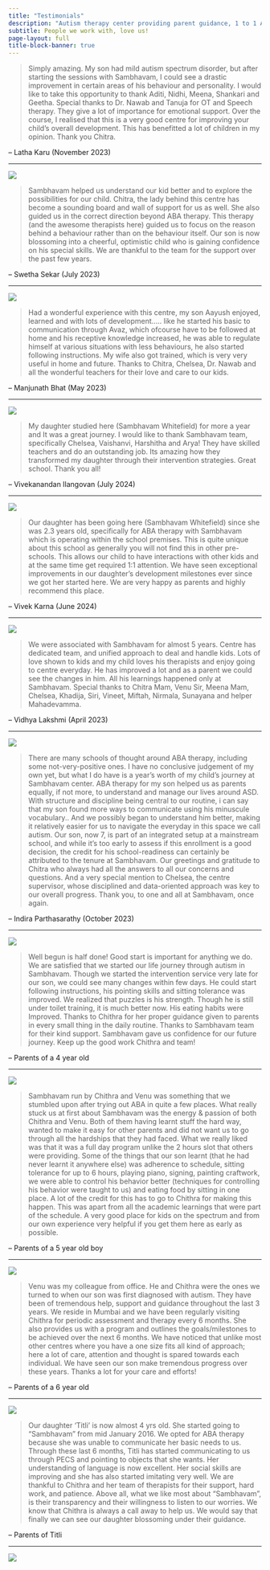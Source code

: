 ```yaml
---
title: "Testimonials"
description: "Autism therapy center providing parent guidance, 1 to 1 ABA therapy, speech and occupational therapy. Integrated school, school readiness programs, social skills, reemdial classes, life skills. Locations: BTM Layout and Brookfields, Whitefield, Bangalore. Experienced team, family focused approach."
subtitle: People we work with, love us!
page-layout: full
title-block-banner: true
---
```


::: {.testimonial}

> Simply amazing. My son had mild autism spectrum disorder, but after starting the sessions with Sambhavam, I could see a drastic improvement in certain areas of his behaviour and personality. I would like to take this opportunity to thank Aditi, Nidhi, Meena, Shankari and Geetha. Special thanks to Dr. Nawab and Tanuja for OT and Speech therapy. They give a lot of importance for emotional support. Over the course, I realised that this is a very good centre for improving your child's overall development. This has benefitted a lot of children in my opinion. Thank you Chitra. 

-- Latha Karu (November 2023)

:::

```{=html}
<div class="butter-line">
    <hr>
    <div><img src="/images/butterfly-small.png"></div>
</div>
```

::: {.testimonial}

 > Sambhavam helped us understand our kid better and to explore the possibilities for our child. Chitra, the lady behind this centre has become a sounding board and wall of support for us as well. She also guided us in the correct direction beyond ABA therapy. This therapy (and the awesome therapists here) guided us to focus on the reason behind a behaviour rather than on the behaviour itself. Our son is now blossoming into a cheerful, optimistic child who is gaining confidence on his special skills. We are thankful to the team for the support over the past few years.

-- Swetha Sekar (July 2023)

:::

```{=html}
<div class="butter-line">
    <hr>
    <div><img src="/images/butterfly-small.png"></div>
</div>
```
::: {.testimonial}

> Had a wonderful experience with this centre, my son Aayush enjoyed, learned and with lots of development..... like he started his basic to communication through Avaz, which ofcourse have to be followed at home and his receptive knowledge increased, he was able to regulate himself at various situations with less behaviours, he also started following instructions. My wife also got trained, which is very very useful in home and future. Thanks to Chitra, Chelsea, Dr. Nawab and all the wonderful teachers for their love and care to our kids.

 -- Manjunath Bhat (May 2023)
:::

```{=html}
<div class="butter-line">
    <hr>
    <div><img src="/images/butterfly-small.png"></div>
</div>
```

::: {.testimonial}

> My daughter studied here (Sambhavam Whitefield) for more a year and It was a great journey. I would like to thank  Sambhavam team, specifically Chelsea, Vaishanvi, Harshitha and Arya! They have skilled teachers and do an outstanding job. Its amazing how they transformed my daughter through their intervention strategies. Great school. Thank you all!

-- Vivekanandan Ilangovan (July 2024)
:::

```{=html}
<div class="butter-line">
    <hr>
    <div><img src="/images/butterfly-small.png"></div>
</div>
```
::: {.testimonial}

> Our daughter has been going here (Sambhavam Whitefield) since she was 2.3 years old, specifically for ABA therapy with Sambhavam which is operating within the school premises. This is quite unique about this school as generally you will not find this in other pre-schools. This allows our child to have interactions with other kids and at the same time get required 1:1 attention. We have seen exceptional improvements in our daughter's development  milestones ever since we got her started here. We are very happy as parents and highly recommend this place.

-- Vivek Karna (June 2024)
:::

```{=html}
<div class="butter-line">
    <hr>
    <div><img src="/images/butterfly-small.png"></div>
</div>
```


::: {.testimonial}

> We were associated with Sambhavam for almost 5 years. Centre has dedicated team, and unified approach to deal and handle kids. Lots of love shown to kids and my child loves his therapists and enjoy going to centre everyday. He has improved a lot and as a parent we could see the changes in him. All his learnings happened only at Sambhavam. Special thanks to Chitra Mam, Venu Sir, Meena Mam, Chelsea, Khadija, Siri, Vineet, Miftah, Nirmala, Sunayana and helper Mahadevamma.

-- Vidhya Lakshmi (April 2023)
:::

```{=html}
<div class="butter-line">
    <hr>
    <div><img src="/images/butterfly-small.png"></div>
</div>
```
::: {.testimonial}

> There are many schools of thought around ABA therapy, including some not-very-positive ones. I have no conclusive judgement of my own yet, but what I do have is a year’s worth of my child’s journey at Sambhavam center. ABA therapy for my son helped us as parents equally, if not more, to understand and manage our lives around ASD. With structure and discipline being central to our routine, i can say that my son found more ways to communicate using his minuscule vocabulary.. And we possibly began to understand him better, making it relatively easier for us to navigate the everyday in this space we call autism.
Our son, now 7, is part of an integrated setup at a mainstream school, and while it’s too early to assess if this enrollment is a good decision, the credit for his school-readiness can certainly be attributed to the tenure at Sambhavam. Our greetings and gratitude to Chitra who always had all the answers to all our concerns and questions. And a very special mention to Chelsea, the centre supervisor, whose disciplined and data-oriented approach was key to our overall progress. Thank you, to one and all at Sambhavam, once again.

-- Indira Parthasarathy (October 2023)
:::

```{=html}
<div class="butter-line">
    <hr>
    <div><img src="/images/butterfly-small.png"></div>
</div>
```

::: {.testimonial}

>  Well begun is half done! Good start is important for anything we do. We are satisfied that we started our life journey through autism in Sambhavam. Though we started the intervention service very late for our son, we could see many changes within few days. He could start following instructions, his pointing skills and sitting tolerance was improved. We realized that puzzles is his strength. Though he is still under toilet training, it is much better now. His eating habits were Improved. Thanks to Chithra for her proper guidance given to parents in every small thing in the daily routine. Thanks to Sambhavam team for their kind support. Sambhavam gave us confidence for our future journey. Keep up the good work Chithra and team!

-- Parents of a 4 year old
:::

```{=html}
<div class="butter-line">
    <hr>
    <div><img src="/images/butterfly-small.png"></div>
</div>
```

::: {.testimonial}

>  Sambhavam run by Chithra and Venu was something that we stumbled upon after trying out ABA in quite a few places. What really stuck us at first about Sambhavam was the energy & passion of both Chithra and Venu. Both of them having learnt stuff the hard way, wanted to make it easy for other parents and did not want us to go through all the hardships that they had faced. What we really liked was that it was a full day program unlike the 2 hours slot that others were providing. Some of the things that our son learnt (that he had never learnt it anywhere else) was adherence to schedule, sitting tolerance for up to 6 hours, playing piano, signing, painting craftwork, we were able to control his behavior better (techniques for controlling his behavior were taught to us) and eating food by sitting in one place. A lot of the credit for this has to go to Chithra for making this happen. This was apart from all the academic learnings that were part of the schedule. A very good place for kids on the spectrum and from our own experience very helpful if you get them here as early as possible.

-- Parents of a 5 year old boy
:::

```{=html}
<div class="butter-line">
    <hr>
    <div><img src="/images/butterfly-small.png"></div>
</div>
```

::: {.testimonial}

 > Venu was my colleague from office. He and Chithra were the ones we turned to when our son was first diagnosed with autism. They have been of tremendous help, support and guidance throughout the last 3 years. We reside in Mumbai and we have been regularly visiting Chithra for periodic assessment and therapy every 6 months. She also provides us with a program and outlines the goals/milestones to be achieved over the next 6 months. We have noticed that unlike most other centres where you have a one size fits all kind of approach; here a lot of care, attention and thought is spared towards each individual. We have seen our son make tremendous progress over these years. Thanks a lot for your care and efforts!

-- Parents of a 6 year old
:::

```{=html}
<div class="butter-line">
    <hr>
    <div><img src="/images/butterfly-small.png"></div>
</div>
```

::: {.testimonial}

>  Our daughter ‘Titli’ is now almost 4 yrs old. She started going to “Sambhavam” from mid January 2016. We opted for ABA therapy because she was unable to communicate her basic needs to us. Through these last 6 months, Titli has started communicating to us through PECS and pointing to objects that she wants. Her understanding of language is now excellent. Her social skills are improving and she has also started imitating very well. We are thankful to Chithra and her team of therapists for their support, hard work, and patience. Above all, what we like most about “Sambhavam”, is their transparency and their willingness to listen to our worries. We know that Chithra is always a call away to help us. We would say that finally we can see our daughter blossoming under their guidance.

-- Parents of Titli
:::

```{=html}
<div class="butter-line">
    <hr>
    <div><img src="/images/butterfly-small.png"></div>
</div>
```